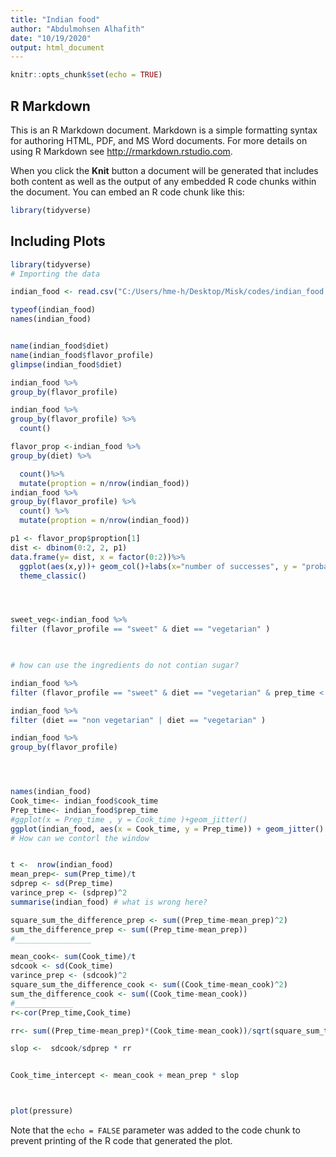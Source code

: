 ```yaml
---
title: "Indian food"
author: "Abdulmohsen Alhafith"
date: "10/19/2020"
output: html_document
---
```


```r
knitr::opts_chunk$set(echo = TRUE)
```

## R Markdown

This is an R Markdown document. Markdown is a simple formatting syntax for authoring HTML, PDF, and MS Word documents. For more details on using R Markdown see <http://rmarkdown.rstudio.com>.

When you click the **Knit** button a document will be generated that includes both content as well as the output of any embedded R code chunks within the document. You can embed an R code chunk like this:

```r
library(tidyverse)
```

## Including Plots

```r
library(tidyverse)
# Importing the data

indian_food <- read.csv("C:/Users/hme-h/Desktop/Misk/codes/indian_food.csv")
```



```r
typeof(indian_food)
names(indian_food)


name(indian_food$diet)
name(indian_food$flavor_profile)
glimpse(indian_food$diet)

indian_food %>%
group_by(flavor_profile)

```


```r
indian_food %>%
group_by(flavor_profile) %>%
  count()

flavor_prop <-indian_food %>%
group_by(diet) %>%

  count()%>%
  mutate(proption = n/nrow(indian_food))
indian_food %>%
group_by(flavor_profile) %>%
  count() %>%
  mutate(proption = n/nrow(indian_food))

p1 <- flavor_prop$proption[1]
dist <- dbinom(0:2, 2, p1)
data.frame(y= dist, x = factor(0:2))%>%
  ggplot(aes(x,y))+ geom_col()+labs(x="number of successes", y = "probability")+ coord_cartesian(expand = 0, ylim = c(0,1)) +
  theme_classic()




sweet_veg<-indian_food %>%
filter (flavor_profile == "sweet" & diet == "vegetarian" )
  


# how can use the ingredients do not contian sugar?

indian_food %>%
filter (flavor_profile == "sweet" & diet == "vegetarian" & prep_time < 10 & cook_time < 20 )  

indian_food %>%
filter (diet == "non vegetarian" | diet == "vegetarian" )

indian_food %>%
group_by(flavor_profile)





```




```r
names(indian_food)
Cook_time<- indian_food$cook_time
Prep_time<- indian_food$prep_time
#ggplot(x = Prep_time , y = Cook_time )+geom_jitter()
ggplot(indian_food, aes(x = Cook_time, y = Prep_time)) + geom_jitter() 
# How can we contorl the window


t <-  nrow(indian_food)
mean_prep<- sum(Prep_time)/t
sdprep <- sd(Prep_time)
varince_prep <- (sdprep)^2
summarise(indian_food) # what is wrong here?

square_sum_the_difference_prep <- sum((Prep_time-mean_prep)^2) 
sum_the_difference_prep <- sum((Prep_time-mean_prep)) 
#_________________

mean_cook<- sum(Cook_time)/t
sdcook <- sd(Cook_time)
varince_prep <- (sdcook)^2
square_sum_the_difference_cook <- sum((Cook_time-mean_cook)^2)
sum_the_difference_cook <- sum((Cook_time-mean_cook))
#_____________
r<-cor(Prep_time,Cook_time)

rr<- sum((Prep_time-mean_prep)*(Cook_time-mean_cook))/sqrt(square_sum_the_difference_prep * square_sum_the_difference_prep)

slop <-  sdcook/sdprep * rr


Cook_time_intercept <- mean_cook + mean_prep * slop

```




```r

```




```r

```


```r
plot(pressure)
```

Note that the `echo = FALSE` parameter was added to the code chunk to prevent printing of the R code that generated the plot.
